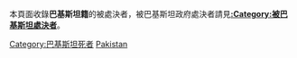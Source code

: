 本頁面收錄'''巴基斯坦籍'''的被處決者，被巴基斯坦政府處決者請見'''[[:Category:被巴基斯坦處決者|:Category:被巴基斯坦處決者]]'''。

[[Category:巴基斯坦死者|Category:巴基斯坦死者]]
[[Category:被處決的各國人|Pakistan]]